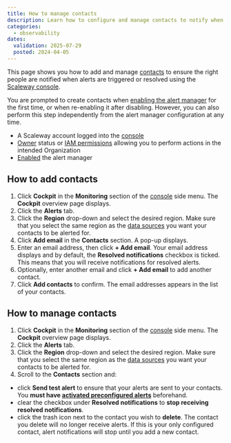 ```yaml
---
title: How to manage contacts
description: Learn how to configure and manage contacts to notify when alerts are triggered or resolved using the Scaleway console. Follow the steps to configure contacts, choose whether to be notified when alerts are resolved, and send test alerts.
categories:
  - observability
dates:
  validation: 2025-07-29
  posted: 2024-04-05
---
```



This page shows you how to add and manage [contacts](/cockpit/concepts/#contacts) to ensure the right people are notified when alerts are triggered or resolved using the [Scaleway console](https://console.scaleway.com/).

You are prompted to create contacts when [enabling the alert manager](/cockpit/how-to/enable-alert-manager/) for the first time, or when re-enabling it after disabling. However, you can also perform this step independently from the alert manager configuration at any time.

<Requirements />

  - A Scaleway account logged into the [console](https://console.scaleway.com)
  - [Owner](/iam/concepts/#owner) status or [IAM permissions](/iam/concepts/#permission) allowing you to perform actions in the intended Organization
  - [Enabled](/cockpit/how-to/enable-alert-manager/) the alert manager

## How to add contacts

1. Click **Cockpit** in the **Monitoring** section of the [console](https://console.scaleway.com/) side menu. The **Cockpit** overview page displays.
2. Click the **Alerts** tab.
3. Click the **Region** drop-down and select the desired region.
    <Message type="important">
     Make sure that you select the same region as the [data sources](/cockpit/concepts/#data-sources) you want your contacts to be alerted for.
    </Message>
4. Click **Add email** in the **Contacts** section. A pop-up displays.
5. Enter an email address, then click **+ Add email**. Your email address displays and by default, the **Resolved notifications** checkbox is ticked. This means that you will receive notifications for resolved alerts.
6. Optionally, enter another email and click **+ Add email** to add another contact.
7. Click **Add contacts** to confirm. The email addresses appears in the list of your contacts.

## How to manage contacts

1. Click **Cockpit** in the **Monitoring** section of the [console](https://console.scaleway.com/) side menu. The **Cockpit** overview page displays.
2. Click the **Alerts** tab.
3. Click the **Region** drop-down and select the desired region.
    <Message type="important">
     Make sure that you select the same region as the [data sources](/cockpit/concepts/#data-sources) you want your contacts to be alerted for.
    </Message>
4. Scroll to the **Contacts** section and:
  - click **Send test alert** to ensure that your alerts are sent to your contacts. You **must have [activated preconfigured alerts](/cockpit/how-to/activate-managed-alerts/)** beforehand.
  - clear the checkbox under **Resolved notifications** to **stop receiving resolved notifications**.
  - click the trash icon next to the contact you wish to **delete**.
    <Message type="important">
     The contact you delete will no longer receive alerts. If this is your only configured contact, alert notifications will stop until you add a new contact.
    </Message>